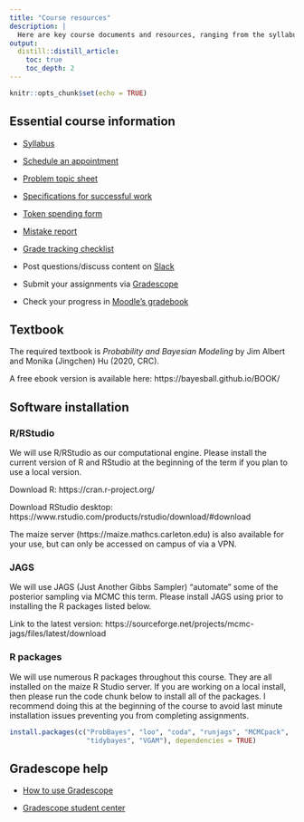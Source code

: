 ```yaml
---
title: "Course resources"
description: |
  Here are key course documents and resources, ranging from the syllabus to software help.
output:
  distill::distill_article:
    toc: true
    toc_depth: 2
---
```


```r
knitr::opts_chunk$set(echo = TRUE)
```

## Essential course information

- [Syllabus](https://www.dropbox.com/s/5ks1zl2s8cdre8s/syllabus_stat340_f2021.pdf?dl=0)

- [Schedule an appointment](https://calendly.com/aloy-meetings/15min)

- [Problem topic sheet](https://www.dropbox.com/s/7rq012lfb22ro98/problem_topics_stat340_fall2021.pdf?dl=0)

- [Specifications for successful work](https://www.dropbox.com/s/pypdd8s58c85kfq/specs_stat340_fall2021.pdf?dl=0)

- [Token spending form](https://docs.google.com/forms/d/e/1FAIpQLScCSNn6w9EXqJhiC21rTxxuCbETh67Bw6IHJNhIiwogZFSehQ/viewform?usp=sf_link)

- [Mistake report](https://docs.google.com/forms/d/e/1FAIpQLSePMLRb2a8xA7dd1FnUeMX0M8zbA-DqvlXF10H9vBQFE9sskg/viewform?usp=sf_link)

- [Grade tracking checklist](https://docs.google.com/document/d/1DmANpyuV57ZKAgJPllvwd59EiYxaAoZmTRFHywaR--E/edit?usp=sharing)

- Post questions/discuss content on [Slack](https://stat340-fa21.slack.com)

- Submit your assignments via [Gradescope](https://www.gradescope.com/courses/303230)

- Check your progress in [Moodle's gradebook](https://moodle.carleton.edu/course/view.php?id=36990)



## Textbook

The required textbook is *Probability and Bayesian Modeling* by Jim Albert and Monika (Jingchen) Hu (2020, CRC).

A free ebook version is available here: https://bayesball.github.io/BOOK/


## Software installation

### R/RStudio

We will use R/RStudio as our computational engine. Please install the current version of R and RStudio at the beginning of the term if you plan to use a local version.

Download R: https://cran.r-project.org/

Download RStudio desktop: https://www.rstudio.com/products/rstudio/download/#download

The maize server (https://maize.mathcs.carleton.edu) is also available for your use, but can only be accessed on campus of via a VPN.

### JAGS

We will use JAGS (Just Another Gibbs Sampler) "automate" some of the posterior sampling via MCMC this term. Please install JAGS using prior to installing the R packages listed below.

Link to the latest version: https://sourceforge.net/projects/mcmc-jags/files/latest/download


### R packages

We will use numerous R packages throughout this course. They are all installed on the maize R Studio server. If you are working on a local install, then please run the code chunk below to install all of the packages. I recommend doing this at the beginning of the course to avoid last minute installation issues preventing you from completing assignments.

```r
install.packages(c("ProbBayes", "loo", "coda", "runjags", "MCMCpack",
                   "tidybayes", "VGAM"), dependencies = TRUE)
```


## Gradescope help

- [How to use Gradescope](gradescope.html)

- [Gradescope student center](https://help.gradescope.com/category/cyk4ij2dwi-student-workflow)

